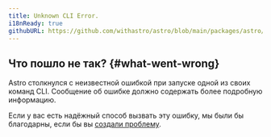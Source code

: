 ```yaml
---
title: Unknown CLI Error.
i18nReady: true
githubURL: https://github.com/withastro/astro/blob/main/packages/astro/src/core/errors/errors-data.ts
---
```


## Что пошло не так? \{#what-went-wrong\}

Astro столкнулся с неизвестной ошибкой при запуске одной из своих команд CLI. Сообщение об ошибке должно содержать более подробную информацию.

Если у вас есть надёжный способ вызвать эту ошибку, мы были бы благодарны, если бы вы [создали проблему](https://astro.build/issues/).